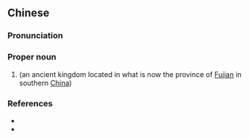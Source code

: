 {{also|闽越}}
==Chinese==
{{zh-forms|s=闽越}}

===Pronunciation===
{{zh-pron
|m=閩yuè,cap=y,2cap=y
|c=man5 jyut6,man4 jyut6
|mn=Bân-oa̍t
|cat=pn
}}

===Proper noun===
{{zh-proper noun}}

# {{w|Minyue}} (an ancient kingdom located in what is now the province of [[Fujian]] in southern [[China]])

===References===
* {{pedialite|閩越|lang=zh}}
* {{pedialite|Minyue}}